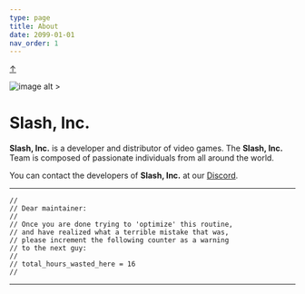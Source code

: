 ```yaml
---
type: page
title: About
date: 2099-01-01
nav_order: 1
---
```


<a class="top-link hide" href="#top">↑</a>
<a name="top"></a>

![image alt >](../public/logo-bg.png)

# Slash, Inc.

**Slash, Inc.** is a developer and distributor of video games. The **Slash, Inc.** Team is composed of passionate individuals from all around the world.

You can contact the developers of **Slash, Inc.** at our [Discord](https://discord.com/invite/5AVuqph8d6).

----

```
// 
// Dear maintainer:
// 
// Once you are done trying to 'optimize' this routine,
// and have realized what a terrible mistake that was,
// please increment the following counter as a warning
// to the next guy:
// 
// total_hours_wasted_here = 16
//
```

----
